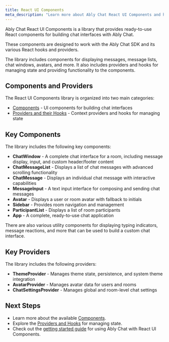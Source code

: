 ```yaml
---
title: React UI Components
meta_description: "Learn more about Ably Chat React UI Components and how to use them to quickly build chat interfaces in your React applications."
---
```


Ably Chat React UI Components is a library that provides ready-to-use React components for building chat interfaces with Ably Chat.

These components are designed to work with the Ably Chat SDK and its various React hooks and providers.

The library includes components for displaying messages, message lists, chat windows, avatars, and more.
It also includes providers and hooks for managing state and providing functionality to the components.

## Components and Providers

The React UI Components library is organized into two main categories:

* [Components](/docs/chat/react-ui-components/components) - UI components for building chat interfaces
* [Providers and their Hooks](/docs/chat/react-ui-components/providers) - Context providers and hooks for managing state

## Key Components

The library includes the following key components:

* **ChatWindow** - A complete chat interface for a room, including message display, input, and custom header/footer content
* **ChatMessageList** - Displays a list of chat messages with advanced scrolling functionality
* **ChatMessage** - Displays an individual chat message with interactive capabilities
* **MessageInput** - A text input interface for composing and sending chat messages
* **Avatar** - Displays a user or room avatar with fallback to initials
* **Sidebar** - Provides room navigation and management
* **ParticipantList** - Displays a list of room participants
* **App** - A complete, ready-to-use chat application

There are also various utility components for displaying typing indicators, message reactions, and more that can be used to build a custom chat interface.

## Key Providers

The library includes the following providers:

* **ThemeProvider** - Manages theme state, persistence, and system theme integration
* **AvatarProvider** - Manages avatar data for users and rooms
* **ChatSettingsProvider** - Manages global and room-level chat settings

## Next Steps

* Learn more about the available [Components](/docs/chat/react-ui-components/components).
* Explore the [Providers and Hooks](/docs/chat/react-ui-components/providers) for managing state.
* Check out the [getting started guide](/docs/chat/getting-started/react-ui-components) for using Ably Chat with React UI Components.
